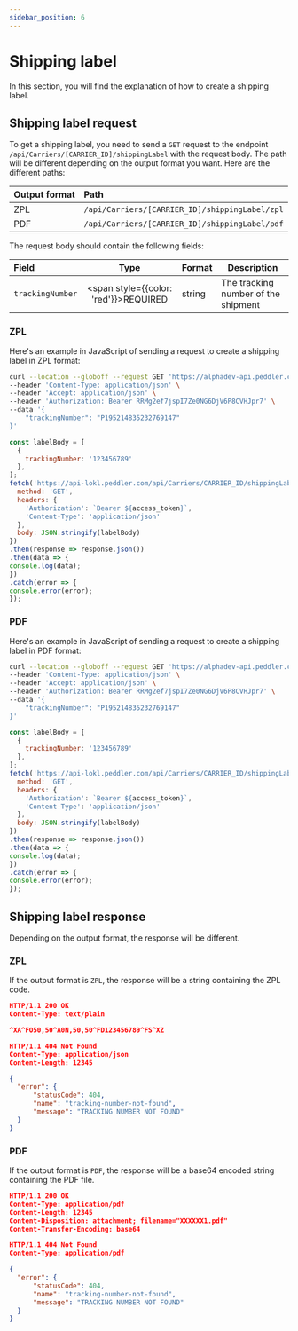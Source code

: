 ```yaml
---
sidebar_position: 6
---
```


# Shipping label

In this section, you will find the explanation of how to create a shipping label.

## Shipping label request

To get a shipping label, you need to send a `GET` request to the endpoint `/api/Carriers/[CARRIER_ID]/shippingLabel` with the request body.
The path will be different depending on the output format you want. Here are the different paths:

| **Output format** | **Path** |
|:---|:---|
| ZPL | `/api/Carriers/[CARRIER_ID]/shippingLabel/zpl` |
| PDF | `/api/Carriers/[CARRIER_ID]/shippingLabel/pdf` |

The request body should contain the following fields:

| **Field** | **Type** | **Format** | **Description** |
|:---|:---:|---|---|
| ``trackingNumber`` | <span style={{color: 'red'}}>REQUIRED</span> | string | The tracking number of the shipment |

### ZPL

Here's an example in JavaScript of sending a request to create a shipping label in ZPL format:



<Tabs>
<TabItem value="cURL">


```bash
curl --location --globoff --request GET 'https://alphadev-api.peddler.com/api/Carriers/[CARRIER_ID]/shippingLabel/zpl' \
--header 'Content-Type: application/json' \
--header 'Accept: application/json' \
--header 'Authorization: Bearer RRMg2ef7jspI7Ze0NG6DjV6P8CVHJpr7' \
--data '{
    "trackingNumber": "P195214835232769147"
}'
```


</TabItem>
<TabItem value="JavaScript">


```js title="shippingLabel.js"
const labelBody = [
  {
    trackingNumber: '123456789'
  },
];
fetch('https://api-lokl.peddler.com/api/Carriers/CARRIER_ID/shippingLabel/zpl', {
  method: 'GET',
  headers: {
    'Authorization': `Bearer ${access_token}`,
    'Content-Type': 'application/json'
  },
  body: JSON.stringify(labelBody)
})
.then(response => response.json())
.then(data => {
console.log(data);
})
.catch(error => {
console.error(error);
});
```
  

</TabItem>
</Tabs>


### PDF

Here's an example in JavaScript of sending a request to create a shipping label in PDF format:


<Tabs>
<TabItem value="cURL">


```bash
curl --location --globoff --request GET 'https://alphadev-api.peddler.com/api/Carriers/[CARRIER_ID]/shippingLabel/pdf' \
--header 'Content-Type: application/json' \
--header 'Accept: application/json' \
--header 'Authorization: Bearer RRMg2ef7jspI7Ze0NG6DjV6P8CVHJpr7' \
--data '{
    "trackingNumber": "P195214835232769147"
}'
```


</TabItem>
<TabItem value="JavaScript">


```js title="shippingLabel.js"
const labelBody = [
  {
    trackingNumber: '123456789'
  },
];
fetch('https://api-lokl.peddler.com/api/Carriers/CARRIER_ID/shippingLabel/pdf', {
  method: 'GET',
  headers: {
    'Authorization': `Bearer ${access_token}`,
    'Content-Type': 'application/json'
  },
  body: JSON.stringify(labelBody)
})
.then(response => response.json())
.then(data => {
console.log(data);
})
.catch(error => {
console.error(error);
});
```


</TabItem>
</Tabs>


## Shipping label response

Depending on the output format, the response will be different.

### ZPL

If the output format is `ZPL`, the response will be a string containing the ZPL code.

```json title="ZPL response 200 OK"
HTTP/1.1 200 OK
Content-Type: text/plain

^XA^FO50,50^A0N,50,50^FD123456789^FS^XZ

```

```json title="ZPL response 404 Not Found"
HTTP/1.1 404 Not Found
Content-Type: application/json
Content-Length: 12345

{
  "error": {
      "statusCode": 404,
      "name": "tracking-number-not-found",
      "message": "TRACKING NUMBER NOT FOUND"
  }
}
```

### PDF

If the output format is `PDF`, the response will be a base64 encoded string containing the PDF file.

```json title="PDF response 200 OK"
HTTP/1.1 200 OK
Content-Type: application/pdf
Content-Length: 12345
Content-Disposition: attachment; filename="XXXXXX1.pdf"
Content-Transfer-Encoding: base64
```

```json title="PDF response 404 Not Found"
HTTP/1.1 404 Not Found
Content-Type: application/pdf

{
  "error": {
      "statusCode": 404,
      "name": "tracking-number-not-found",
      "message": "TRACKING NUMBER NOT FOUND"
  }
}
```
